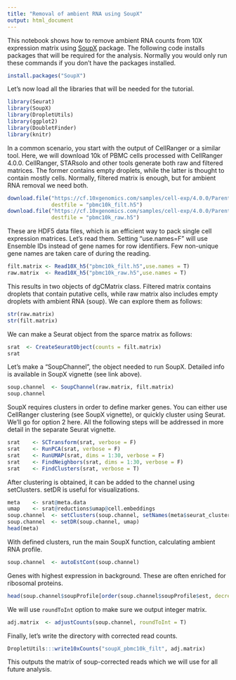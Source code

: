 ```yaml
---
title: "Removal of ambient RNA using SoupX"
output: html_document
---
```


This notebook shows how to remove ambient RNA counts from 10X expression matrix using [SoupX](https://cran.r-project.org/web/packages/SoupX/vignettes/pbmcTutorial.html) package. The following code installs packages that will be required for the analysis. Normally you would only run these commands if you don't have the packages installed. 

```r
install.packages("SoupX")
```

Let's now load all the libraries that will be needed for the tutorial.

```r
library(Seurat)
library(SoupX)
library(DropletUtils)
library(ggplot2)
library(DoubletFinder)
library(knitr)
```

In a common scenario, you start with the output of CellRanger or a similar tool. Here, we will download 10k of PBMC cells processed with CellRanger 4.0.0. CellRanger, STARsolo and other tools generate both raw and filtered matrices. The former contains empty droplets, while the latter is thought to contain mostly cells. Normally, filtered matrix is enough, but for ambient RNA removal we need both. 

```r
download.file("https://cf.10xgenomics.com/samples/cell-exp/4.0.0/Parent_NGSC3_DI_PBMC/Parent_NGSC3_DI_PBMC_filtered_feature_bc_matrix.h5",
              destfile = "pbmc10k_filt.h5")
download.file("https://cf.10xgenomics.com/samples/cell-exp/4.0.0/Parent_NGSC3_DI_PBMC/Parent_NGSC3_DI_PBMC_raw_feature_bc_matrix.h5",
              destfile = "pbmc10k_raw.h5")
```

These are HDF5 data files, which is an efficient way to pack single cell expression matrices. Let's read them. Setting "use.names=F" will use Ensemble IDs instead of gene names for row identifiers. Few non-unique gene names are taken care of during the reading. 

```r
filt.matrix <- Read10X_h5("pbmc10k_filt.h5",use.names = T)
raw.matrix  <- Read10X_h5("pbmc10k_raw.h5",use.names = T)
```

This results in two objects of dgCMatrix class. Filtered matrix contains droplets that contain putative cells, while raw matrix also includes empty droplets with ambient RNA (soup). We can explore them as follows: 

```r
str(raw.matrix)
str(filt.matrix)
```

We can make a Seurat object from the sparce matrix as follows: 

```r
srat  <- CreateSeuratObject(counts = filt.matrix)
srat
```

Let's make a "SoupChannel", the object needed to run SoupX. Detailed info is available in SoupX vignette (see link above).

```r
soup.channel  <- SoupChannel(raw.matrix, filt.matrix)
soup.channel
```

SoupX requires clusters in order to define marker genes. You can either use CellRanger clustering (see SoupX vignette), or quickly cluster using Seurat. We'll go for option 2 here. All the following steps will be addressed in more detail in the separate Seurat vignette.

```r
srat    <- SCTransform(srat, verbose = F)
srat    <- RunPCA(srat, verbose = F)
srat    <- RunUMAP(srat, dims = 1:30, verbose = F)
srat    <- FindNeighbors(srat, dims = 1:30, verbose = F)
srat    <- FindClusters(srat, verbose = T)
```

After clustering is obtained, it can be added to the channel using setClusters. setDR is useful for visualizations. 

```r
meta    <- srat@meta.data
umap    <- srat@reductions$umap@cell.embeddings
soup.channel  <- setClusters(soup.channel, setNames(meta$seurat_clusters, rownames(meta)))
soup.channel  <- setDR(soup.channel, umap)
head(meta)
```

With defined clusters, run the main SoupX function, calculating ambient RNA profile.

```r
soup.channel  <- autoEstCont(soup.channel)
```

Genes with highest expression in background. These are often enriched for ribosomal proteins. 

```r
head(soup.channel$soupProfile[order(soup.channel$soupProfile$est, decreasing = T), ], n = 20)
```

We will use `roundToInt` option to make sure we output integer matrix.

```r
adj.matrix  <- adjustCounts(soup.channel, roundToInt = T)
```

Finally, let's write the directory with corrected read counts. 

```r
DropletUtils:::write10xCounts("soupX_pbmc10k_filt", adj.matrix)
```

This outputs the matrix of soup-corrected reads which we will use for all future analysis.
